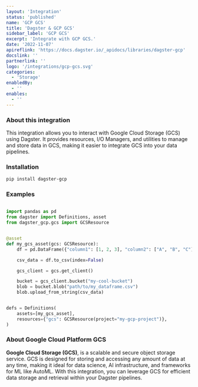 ```yaml
---
layout: 'Integration'
status: 'published'
name: 'GCP GCS'
title: 'Dagster & GCP GCS'
sidebar_label: 'GCP GCS'
excerpt: 'Integrate with GCP GCS.'
date: '2022-11-07'
apireflink: 'https://docs.dagster.io/_apidocs/libraries/dagster-gcp'
docslink: ''
partnerlink: ''
logo: '/integrations/gcp-gcs.svg'
categories:
  - 'Storage'
enabledBy:
  - ''
enables:
  - ''
---
```


### About this integration

This integration allows you to interact with Google Cloud Storage (GCS) using Dagster. It provides resources, I/O Managers, and utilities to manage and store data in GCS, making it easier to integrate GCS into your data pipelines.

### Installation

```bash
pip install dagster-gcp
```

### Examples

```python

import pandas as pd
from dagster import Definitions, asset
from dagster_gcp.gcs import GCSResource


@asset
def my_gcs_asset(gcs: GCSResource):
    df = pd.DataFrame({"column1": [1, 2, 3], "column2": ["A", "B", "C"]})

    csv_data = df.to_csv(index=False)

    gcs_client = gcs.get_client()

    bucket = gcs_client.bucket("my-cool-bucket")
    blob = bucket.blob("path/to/my_dataframe.csv")
    blob.upload_from_string(csv_data)


defs = Definitions(
    assets=[my_gcs_asset],
    resources={"gcs": GCSResource(project="my-gcp-project")},
)
```

### About Google Cloud Platform GCS

**Google Cloud Storage (GCS)**, is a scalable and secure object storage service. GCS is designed for storing and accessing any amount of data at any time, making it ideal for data science, AI infrastructure, and frameworks for ML like AutoML. With this integration, you can leverage GCS for efficient data storage and retrieval within your Dagster pipelines.
